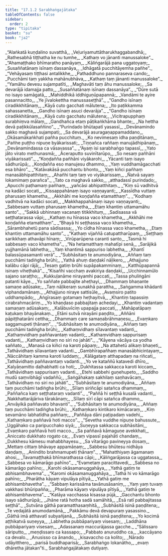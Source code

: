```yaml
---
title: "17.1.2 Sarabhaṅgajātaka"
tableOfContents: false
sidebar:
  order: 2
type: "tipitaka"
basket: "su"
book: "ja2"
---
```



<DynamicBreadcrumb />

<Division number="50" book="ja2" bookNo="23" page="5">

<Paragraph number="52" type="verses" book="ja2">
_“Alaṅkatā kuṇḍalino suvatthā,_  
_Veḷuriyamuttātharukhaggabandhā;_  
_Rathesabhā tiṭṭhatha ke nu tumhe,_  
_Kathaṃ vo jānanti manussaloke”._  

</Paragraph>

</Division>
<Division number="51" book="ja2" bookNo="23" page="5">

<Paragraph number="53" type="verses" book="ja2">
_“Ahamaṭṭhako bhīmaratho panāyaṃ,_  
_Kāliṅgarājā pana uggatoyaṃ;_  
_Susaññatānaṃ isīnaṃ dassanāya,_  
_Idhāgatā pucchitāyemha pañhe”._  

</Paragraph>

</Division>
<Division number="52" book="ja2" bookNo="23" page="6">

<Paragraph number="54" type="verses" book="ja2">
_“Vehāyasaṃ tiṭṭhasi antalikkhe,_  
_Pathaddhuno pannaraseva cando;_  
_Pucchāmi taṃ yakkha mahānubhāva,_  
_Kathaṃ taṃ jānanti manussaloke”._  

</Paragraph>

</Division>
<Division number="53" book="ja2" bookNo="23" page="6">

<Paragraph number="55" type="verses" book="ja2">
_“Yamāhu devesu sujampatīti,_  
_Maghavāti taṃ āhu manussaloke;_  
_Sa devarājā idamajja patto,_  
_Susaññatānaṃ isīnaṃ dassanāya”._  

</Paragraph>

</Division>
<Division number="54" book="ja2" bookNo="23" page="6">

<Paragraph number="56" type="verses" book="ja2">
_“Dūre sutā no isayo samāgatā,_  
_Mahiddhikā iddhiguṇūpapannā;_  
_Vandāmi te ayire pasannacitto,_  
_Ye jīvalokettha manussaseṭṭhā”._  

</Paragraph>

</Division>
<Division number="55" book="ja2" bookNo="23" page="6">

<Paragraph number="57" type="verses" book="ja2">
_“Gandho isīnaṃ ciradikkhitānaṃ,_  
_Kāyā cuto gacchati mālutena;_  
_Ito paṭikkamma sahassanetta,_  
_Gandho isīnaṃ asuci devarāja”._  

</Paragraph>

</Division>
<Division number="56" book="ja2" bookNo="23" page="6">

<Paragraph number="58" type="verses" book="ja2">
_“Gandho isīnaṃ ciradikkhitānaṃ,_  
_Kāyā cuto gacchatu mālutena;_  
_Vicitrapupphaṃ surabhiṃva mālaṃ,_  
_Gandhañca etaṃ pāṭikaṅkhāma bhante;_  
_Na hettha devā paṭikkūlasaññino”._  

</Paragraph>

</Division>
<Division number="57" book="ja2" bookNo="23" page="6">

<Paragraph number="59" type="verses" book="ja2">
_“Purindado bhūtapatī yasassī,_  
_Devānamindo sakko maghavā sujampati;_  
_Sa devarājā asuragaṇappamaddano,_  
_Okāsamākaṅkhati pañha pucchituṃ._  

</Paragraph>

</Division>
<Division number="58" book="ja2" bookNo="23" page="6">

<Paragraph number="60" type="verses" book="ja2">
_Ko nevimesaṃ idha paṇḍitānaṃ,_  
_Pañhe puṭṭho nipuṇe byākarissati;_  
_Tiṇṇañca raññaṃ manujādhipānaṃ,_  
_Devānamindassa ca vāsavassa”._  

</Paragraph>

</Division>
<Division number="59" book="ja2" bookNo="23" page="7">

<Paragraph number="61" type="verses" book="ja2">
_“Ayaṃ isi sarabhaṅgo tapassī,_  
_Yato jāto virato methunasmā;_  
_Āceraputto suvinītarūpo,_  
_So nesaṃ pañhāni viyākarissati”._  

</Paragraph>

</Division>
<Division number="60" book="ja2" bookNo="23" page="7">

<Paragraph number="62" type="verses" book="ja2">
_“Koṇḍañña pañhāni viyākarohi,_  
_Yācanti taṃ isayo sādhurūpā;_  
_Koṇḍañña eso manujesu dhammo,_  
_Yaṃ vuddhamāgacchati esa bhāro”._  

</Paragraph>

</Division>
<Division number="61" book="ja2" bookNo="23" page="7">

<Paragraph number="63" type="verses" book="ja2">
_“Katāvakāsā pucchantu bhonto,_  
_Yaṃ kiñci pañhaṃ manasābhipatthitaṃ;_  
_Ahañhi taṃ taṃ vo viyākarissaṃ,_  
_Ñatvā sayaṃ lokamimaṃ parañca”._  

</Paragraph>

</Division>
<Division number="62" book="ja2" bookNo="23" page="7">

<Paragraph number="64" type="verses" book="ja2">
_Tato ca maghavā sakko,_  
_atthadassī purindado;_  
_Apucchi paṭhamaṃ pañhaṃ,_  
_yañcāsi abhipatthitaṃ._  

</Paragraph>

</Division>
<Division number="63" book="ja2" bookNo="23" page="7">

<Paragraph number="65" type="verses" book="ja2">
_“Kiṃ sū vadhitvā na kadāci socati,_  
_Kissappahānaṃ isayo vaṇṇayanti;_  
_Kassīdha vuttaṃ pharusaṃ khametha,_  
_Akkhāhi me koṇḍañña etamatthaṃ”._  

</Paragraph>

</Division>
<Division number="64" book="ja2" bookNo="23" page="7">

<Paragraph number="66" type="verses" book="ja2">
_“Kodhaṃ vadhitvā na kadāci socati,_  
_Makkhappahānaṃ isayo vaṇṇayanti;_  
_Sabbesaṃ vuttaṃ pharusaṃ khametha,_  
_Etaṃ khantiṃ uttamamāhu santo”._  

</Paragraph>

</Division>
<Division number="65" book="ja2" bookNo="23" page="7">

<Paragraph number="67" type="verses" book="ja2">
_“Sakkā ubhinnaṃ vacanaṃ titikkhituṃ,_  
_Sadisassa vā seṭṭhatarassa vāpi;_  
_Kathaṃ nu hīnassa vaco khametha,_  
_Akkhāhi me koṇḍañña etamatthaṃ”._  

</Paragraph>

</Division>
<Division number="66" book="ja2" bookNo="23" page="8">

<Paragraph number="68" type="verses" book="ja2">
_“Bhayā hi seṭṭhassa vaco khametha,_  
_Sārambhahetū pana sādisassa;_  
_Yo cīdha hīnassa vaco khametha,_  
_Etaṃ khantiṃ uttamamāhu santo”._  

</Paragraph>

</Division>
<Division number="67" book="ja2" bookNo="23" page="8">

<Paragraph number="69" type="verses" book="ja2">
_“Kathaṃ vijaññā catupattharūpaṃ,_  
_Seṭṭhaṃ sarikkhaṃ athavāpi hīnaṃ;_  
_Virūparūpena caranti santo,_  
_Tasmā hi sabbesaṃ vaco khametha”._  

</Paragraph>

</Division>
<Division number="68" book="ja2" bookNo="23" page="8">

<Paragraph number="70" type="verses" book="ja2">
_“Na hetamatthaṃ mahatīpi senā,_  
_Sarājikā yujjhamānā labhetha;_  
_Yaṃ khantimā sappuriso labhetha,_  
_Khantī balassūpasamanti verā”._  

</Paragraph>

</Division>
<Division number="69" book="ja2" bookNo="23" page="8">

<Paragraph number="71" type="verses" book="ja2">
_“Subhāsitaṃ te anumodiyāna,_  
_Aññaṃ taṃ pucchāmi tadiṅgha brūhi;_  
_Yathā ahuṃ daṇḍakī nāḷikero,_  
_Athajjuno kalābu cāpi rājā;_  
_Tesaṃ gatiṃ brūhi supāpakamminaṃ,_  
_Katthūpapannā isinaṃ viheṭhakā”._  

</Paragraph>

</Division>
<Division number="70" book="ja2" bookNo="23" page="8">

<Paragraph number="72" type="verses" book="ja2">
_“Kisañhi vacchaṃ avakiriya daṇḍakī,_  
_Ucchinnamūlo sajano saraṭṭho;_  
_Kukkuḷanāme nirayamhi paccati,_  
_Tassa phuliṅgāni patanti kāye._  

</Paragraph>

</Division>
<Division number="71" book="ja2" bookNo="23" page="8">

<Paragraph number="73" type="verses" book="ja2">
_Yo saññate pabbajite aheṭhayi,_  
_Dhammaṃ bhaṇante samaṇe adūsake;_  
_Taṃ nāḷikeraṃ sunakhā parattha,_  
_Saṅgamma khādanti viphandamānaṃ._  

</Paragraph>

</Division>
<Division number="72" book="ja2" bookNo="23" page="9">

<Paragraph number="74" type="verses" book="ja2">
_Athajjuno niraye sattisūle,_  
_Avaṃsiro patito uddhampādo;_  
_Aṅgīrasaṃ gotamaṃ heṭhayitvā,_  
_Khantiṃ tapassiṃ cirabrahmacāriṃ._  

</Paragraph>

</Division>
<Division number="73" book="ja2" bookNo="23" page="9">

<Paragraph number="75" type="verses" book="ja2">
_Yo khaṇḍaso pabbajitaṃ achedayi,_  
_Khantiṃ vadantaṃ samaṇaṃ adūsakaṃ;_  
_Kalābuvīciṃ upapajja paccati,_  
_Mahāpatāpaṃ kaṭukaṃ bhayānakaṃ._  

</Paragraph>

</Division>
<Division number="74" book="ja2" bookNo="23" page="9">

<Paragraph number="76" type="verses" book="ja2">
_Etāni sutvā nirayāni paṇḍito,_  
_Aññāni pāpiṭṭhatarāni cettha;_  
_Dhammaṃ care samaṇabrāhmaṇesu,_  
_Evaṃkaro saggamupeti ṭhānaṃ”._  

</Paragraph>

</Division>
<Division number="75" book="ja2" bookNo="23" page="9">

<Paragraph number="77" type="verses" book="ja2">
_“Subhāsitaṃ te anumodiyāna,_  
_Aññaṃ taṃ pucchāmi tadiṅgha brūhi;_  
_Kathaṃvidhaṃ sīlavantaṃ vadanti,_  
_Kathaṃvidhaṃ paññavantaṃ vadanti;_  
_Kathaṃvidhaṃ sappurisaṃ vadanti,_  
_Kathaṃvidhaṃ no siri no jahāti”._  

</Paragraph>

</Division>
<Division number="76" book="ja2" bookNo="23" page="9">

<Paragraph number="78" type="verses" book="ja2">
_“Kāyena vācāya ca yodha saññato,_  
_Manasā ca kiñci na karoti pāpaṃ;_  
_Na attahetū alikaṃ bhaṇeti,_  
_Tathāvidhaṃ sīlavantaṃ vadanti._  

</Paragraph>

</Division>
<Division number="77" book="ja2" bookNo="23" page="9">

<Paragraph number="79" type="verses" book="ja2">
_Gambhīrapañhaṃ manasābhicintayaṃ,_  
_Nāccāhitaṃ kamma karoti luddaṃ;_  
_Kālāgataṃ atthapadaṃ na riñcati,_  
_Tathāvidhaṃ paññavantaṃ vadanti._  

</Paragraph>

</Division>
<Division number="78" book="ja2" bookNo="23" page="10">

<Paragraph number="80" type="verses" book="ja2">
_Yo ve kataññū katavedi dhīro,_  
_Kalyāṇamitto daḷhabhatti ca hoti;_  
_Dukhitassa sakkacca karoti kiccaṃ,_  
_Tathāvidhaṃ sappurisaṃ vadanti._  

</Paragraph>

</Division>
<Division number="79" book="ja2" bookNo="23" page="10">

<Paragraph number="81" type="verses" book="ja2">
_Etehi sabbehi guṇehupeto,_  
_Saddho mudū saṃvibhāgī vadaññū;_  
_Saṅgāhakaṃ sakhilaṃ saṇhavācaṃ,_  
_Tathāvidhaṃ no siri no jahāti”._  

</Paragraph>

</Division>
<Division number="80" book="ja2" bookNo="23" page="10">

<Paragraph number="82" type="verses" book="ja2">
_“Subhāsitaṃ te anumodiyāna,_  
_Aññaṃ taṃ pucchāmi tadiṅgha brūhi;_  
_Sīlaṃ siriñcāpi satañca dhammaṃ,_  
_Paññañca kaṃ seṭṭhataraṃ vadanti”._  

</Paragraph>

</Division>
<Division number="81" book="ja2" bookNo="23" page="10">

<Paragraph number="83" type="verses" book="ja2">
_“Paññā hi seṭṭhā kusalā vadanti,_  
_Nakkhattarājāriva tārakānaṃ;_  
_Sīlaṃ sīrī cāpi satañca dhammo,_  
_Anvāyikā paññavato bhavanti”._  

</Paragraph>

</Division>
<Division number="82" book="ja2" bookNo="23" page="10">

<Paragraph number="84" type="verses" book="ja2">
_“Subhāsitaṃ te anumodiyāna,_  
_Aññaṃ taṃ pucchāmi tadiṅgha brūhi;_  
_Kathaṃkaro kintikaro kimācaraṃ,_  
_Kiṃ sevamāno labhatīdha paññaṃ;_  
_Paññāya dāni paṭipadaṃ vadehi,_  
_Kathaṃkaro paññavā hoti macco”._  

</Paragraph>

</Division>
<Division number="83" book="ja2" bookNo="23" page="10">

<Paragraph number="85" type="verses" book="ja2">
_“Sevetha vuddhe nipuṇe bahussute,_  
_Uggāhako ca paripucchako siyā;_  
_Suṇeyya sakkacca subhāsitāni,_  
_Evaṃkaro paññavā hoti macco._  

</Paragraph>

</Division>
<Division number="84" book="ja2" bookNo="23" page="11">

<Paragraph number="86" type="verses" book="ja2">
_Sa paññavā kāmaguṇe avekkhati,_  
_Aniccato dukkhato rogato ca;_  
_Evaṃ vipassī pajahāti chandaṃ,_  
_Dukkhesu kāmesu mahabbhayesu._  

</Paragraph>

</Division>
<Division number="85" book="ja2" bookNo="23" page="11">

<Paragraph number="87" type="verses" book="ja2">
_Sa vītarāgo pavineyya dosaṃ,_  
_Mettaṃ cittaṃ bhāvaye appamāṇaṃ;_  
_Sabbesu bhūtesu nidhāya daṇḍaṃ,_  
_Anindito brahmamupeti ṭhānaṃ”._  

</Paragraph>

</Division>
<Division number="86" book="ja2" bookNo="23" page="11">

<Paragraph number="88" type="verses" book="ja2">
_“Mahatthiyaṃ āgamanaṃ ahosi,_  
_Tavamaṭṭhakā bhīmarathassa cāpi;_  
_Kāliṅgarājassa ca uggatassa,_  
_Sabbesa vo kāmarāgo pahīno”._  

</Paragraph>

</Division>
<Division number="87" book="ja2" bookNo="23" page="11">

<Paragraph number="89" type="verses" book="ja2">
_“Evametaṃ paracittavedi,_  
_Sabbesa no kāmarāgo pahīno;_  
_Karohi okāsamanuggahāya,_  
_Yathā gatiṃ te abhisambhavema”._  

</Paragraph>

</Division>
<Division number="88" book="ja2" bookNo="23" page="11">

<Paragraph number="90" type="verses" book="ja2">
_“Karomi okāsamanuggahāya,_  
_Tathā hi vo kāmarāgo pahīno;_  
_Pharātha kāyaṃ vipulāya pītiyā,_  
_Yathā gatiṃ me abhisambhavetha”._  

</Paragraph>

</Division>
<Division number="89" book="ja2" bookNo="23" page="11">

<Paragraph number="91" type="verses" book="ja2">
_“Sabbaṃ karissāma tavānusāsaniṃ,_  
_Yaṃ yaṃ tuvaṃ vakkhasi bhūripañña;_  
_Pharāma kāyaṃ vipulāya pītiyā,_  
_Yathā gatiṃ te abhisambhavema”._  

</Paragraph>

</Division>
<Division number="90" book="ja2" bookNo="23" page="11">

<Paragraph number="92" type="verses" book="ja2">
_“Katāya vacchassa kisassa pūjā,_  
_Gacchantu bhonto isayo sādhurūpā;_  
_Jhāne ratā hotha sadā samāhitā,_  
_Esā ratī pabbajitassa seṭṭhā”._  

</Paragraph>

</Division>
<Division number="91" book="ja2" bookNo="23" page="12">

<Paragraph number="93" type="verses" book="ja2">
_Sutvāna gāthā paramatthasaṃhitā,_  
_Subhāsitā isinā paṇḍitena;_  
_Te vedajātā anumodamānā,_  
_Pakkāmu devā devapuraṃ yasassino._  

</Paragraph>

</Division>
<Division number="92" book="ja2" bookNo="23" page="12">

<Paragraph number="94" type="verses" book="ja2">
_Gāthā imā atthavatī subyañjanā,_  
_Subhāsitā isinā paṇḍitena;_  
_Yo kocimā aṭṭhikatvā suṇeyya,_  
_Labhetha pubbāpariyaṃ visesaṃ;_  
_Laddhāna pubbāpariyaṃ visesaṃ,_  
_Adassanaṃ maccurājassa gacche._  

</Paragraph>

</Division>
<Division number="93" book="ja2" bookNo="23" page="12">

<Paragraph number="95" type="verses" book="ja2">
_“Sālissaro sāriputto,_  
_meṇḍissaro ca kassapo;_  
_Pabbato anuruddho ca,_  
_kaccāyano ca devalo._  

</Paragraph>

</Division>
<Division number="94" book="ja2" bookNo="23" page="12">

<Paragraph number="96" type="verses" book="ja2">
_Anusisso ca ānando,_  
_kisavaccho ca kolito;_  
_Nārado udāyitthero,_  
_parisā buddhaparisā;_  
_Sarabhaṅgo lokanātho,_  
_evaṃ dhāretha jātakan”ti._  


</Paragraph>
</Division>

<Paragraph number="97" type="center" book="ja2">
Sarabhaṅgajātakaṃ dutiyaṃ.
</Paragraph>